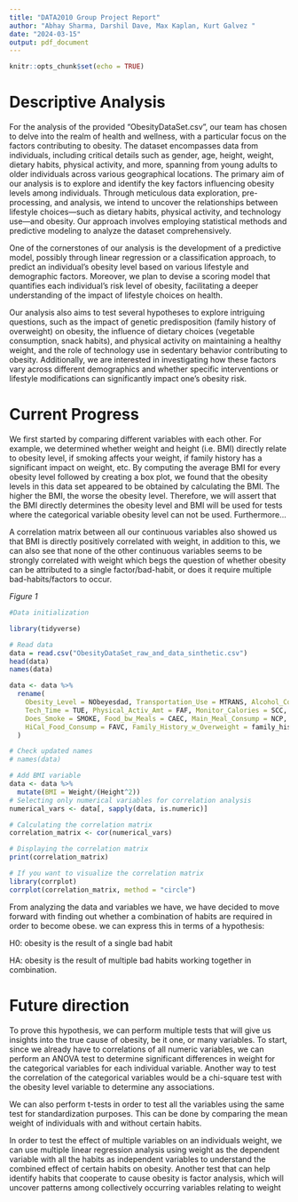 ```yaml
---
title: "DATA2010 Group Project Report"
author: "Abhay Sharma, Darshil Dave, Max Kaplan, Kurt Galvez "
date: "2024-03-15"
output: pdf_document
---
```


```r
knitr::opts_chunk$set(echo = TRUE)
```

# Descriptive Analysis

For the analysis of the provided "ObesityDataSet.csv", our team has chosen to delve into the realm of health and wellness, with a particular focus on the factors contributing to obesity. The dataset encompasses data from individuals, including critical details such as gender, age, height, weight, dietary habits, physical activity, and more, spanning from young adults to older individuals across various geographical locations.
                                                                                                        The primary aim of our analysis is to explore and identify the key factors influencing obesity levels among individuals. Through meticulous data exploration, pre-processing, and analysis, we intend to uncover the relationships between lifestyle choices—such as dietary habits, physical activity, and technology use—and obesity. Our approach involves employing statistical methods and predictive modeling to analyze the dataset comprehensively.
                  
One of the cornerstones of our analysis is the development of a predictive model, possibly through linear regression or a classification approach, to predict an individual's obesity level based on various lifestyle and demographic factors. Moreover, we plan to devise a scoring model that quantifies each individual's risk level of obesity, facilitating a deeper understanding of the impact of lifestyle choices on health.    

Our analysis also aims to test several hypotheses to explore intriguing questions, such as the impact of genetic predisposition (family history of overweight) on obesity, the influence of dietary choices (vegetable consumption, snack habits), and physical activity on maintaining a healthy weight, and the role of technology use in sedentary behavior contributing to obesity. Additionally, we are interested in investigating how these factors vary across different demographics and whether specific interventions or lifestyle modifications can significantly impact one's obesity risk.

# Current Progress

We first started by comparing different variables with each other. For example, we determined whether weight and height (i.e. BMI) directly relate to obesity level, if smoking affects your weight, if family history has a significant impact on weight, etc. By computing the average BMI for every obesity level followed by creating a box plot, we found that the obesity levels in this data set appeared to be obtained by calculating the BMI. The higher the BMI, the worse the obesity level. Therefore, we will assert that the BMI directly determines the obesity level and BMI will be used for tests where the categorical variable obesity level can not be used. Furthermore...

A correlation matrix between all our continuous variables also showed us that BMI is directly positively correlated with weight, in addition to this, we can also see that none of the other continuous variables seems to be strongly correlated with weight which begs the question of whether obesity can be attributed to a single factor/bad-habit, or does it require multiple bad-habits/factors to occur.

*Figure 1*
```r
#Data initialization

library(tidyverse)

# Read data
data = read.csv("ObesityDataSet_raw_and_data_sinthetic.csv")
head(data)
names(data)

data <- data %>% 
  rename(
    Obesity_Level = NObeyesdad, Transportation_Use = MTRANS, Alcohol_Consump = CALC,
    Tech_Time = TUE, Physical_Activ_Amt = FAF, Monitor_Calories = SCC, Water_Consump = CH2O,
    Does_Smoke = SMOKE, Food_bw_Meals = CAEC, Main_Meal_Consump = NCP, Veggie_Consump = FCVC,
    HiCal_Food_Consump = FAVC, Family_History_w_Overweight = family_history_with_overweight
  )

# Check updated names
# names(data)

# Add BMI variable
data <- data %>% 
  mutate(BMI = Weight/(Height^2)) 
# Selecting only numerical variables for correlation analysis
numerical_vars <- data[, sapply(data, is.numeric)]

# Calculating the correlation matrix
correlation_matrix <- cor(numerical_vars)

# Displaying the correlation matrix
print(correlation_matrix)

# If you want to visualize the correlation matrix
library(corrplot)
corrplot(correlation_matrix, method = "circle")

```

From analyzing the data and variables we have, we have decided to move forward with finding out whether a combination of habits are required in order to become obese. we can express this in terms of a hypothesis:

H0: obesity is the result of a single bad habit

HA: obesity is the result of multiple bad habits working together in combination.

# Future direction

To prove this hypothesis, we can perform multiple tests that will give us insights into the true cause of obesity, be it one, or many variables. To start, since we already have to correlations of all numeric variables, we can perform an ANOVA test to determine significant differences in weight for the categorical variables for each individual variable.
Another way to test the correlation of the categorical variables would be a chi-square test with the obesity level variable to determine any associations.

We can also perform t-tests in order to test all the variables using the same test for standardization purposes. This can be done by comparing the mean weight of individuals with and without certain habits.

In order to test the effect of multiple variables on an individuals weight, we can use multiple linear regression analysis using weight as the dependent variable with all the habits as independent variables to understand the combined effect of certain habits on obesity. Another test that can help identify habits that cooperate to cause obesity is factor analysis, which will uncover patterns among collectively occurring variables relating to weight
